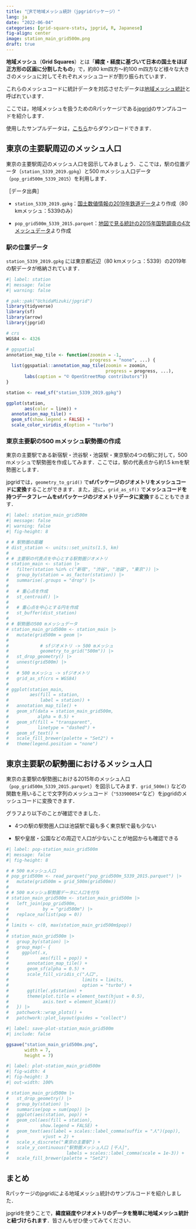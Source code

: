```yaml
---
title: "🗾Rで地域メッシュ統計（jpgridパッケージ）"
lang: ja
date: "2022-06-04"
categories: [grid-square-stats, jpgrid, R, Japanese]
fig-align: center
image: station_main_grid500m.png
draft: true
---
```


**地域メッシュ**（**Grid Squares**）とは「**緯度・経度に基づいて日本の国土をほぼ正方形の区画に分割したもの**」で，約80 km四方～約100 m四方など様々な大きさのメッシュに対してそれぞれメッシュコードが割り振られています．

これらのメッシュコードに統計データを対応させたデータは[地域メッシュ統計](https://www.stat.go.jp/data/mesh/index.html)と呼ばれています．

ここでは，地域メッシュを扱うためのRパッケージである[jpgrid](https://github.com/UchidaMizuki/jpgrid)のサンプルコードを紹介します．

使用したサンプルデータは，[こちら](https://github.com/UchidaMizuki/blog-grid-square-stats-in-r)からダウンロードできます．

## 東京の主要駅周辺のメッシュ人口

東京の主要駅周辺のメッシュ人口を図示してみましょう．ここでは，駅の位置データ（`station_5339_2019.gpkg`）と500 mメッシュ人口データ（`pop_grid500m_5339_2015`）を利用します．

［データ出典］

-   `station_5339_2019.gpkg`：[国土数値情報の2019年鉄道データ](https://nlftp.mlit.go.jp/ksj/gml/datalist/KsjTmplt-N02-v2_3.html)より作成（80 kmメッシュ：5339のみ）

-   `pop_grid500m_5339_2015.parquet`：[地図で見る統計の2015年国勢調査の4次メッシュデータ](https://www.e-stat.go.jp/gis/statmap-search?page=5&type=1&toukeiCode=00200521&toukeiYear=2015&aggregateUnit=H&serveyId=H002005112015&statsId=T000847)より作成

### 駅の位置データ

`station_5339_2019.gpkg` には東京都近辺（80 kmメッシュ：5339）の2019年の駅データが格納されています．

```r
#| label: station
#| message: false
#| warning: false

# pak::pak("UchidaMizuki/jpgrid")
library(tidyverse)
library(sf)
library(arrow)
library(jpgrid)

# crs
WGS84 <- 4326

# ggspatial
annotation_map_tile <- function(zoomin = -1, 
                                progress = "none", ...) {
  list(ggspatial::annotation_map_tile(zoomin = zoomin, 
                                      progress = progress, ...),
       labs(caption = "© OpenStreetMap contributors"))
}

station <- read_sf("station_5339_2019.gpkg")

ggplot(station,
       aes(color = line)) +
  annotation_map_tile() +
  geom_sf(show.legend = FALSE) +
  scale_color_viridis_d(option = "turbo")
```

### 東京主要駅の500 mメッシュ駅勢圏の作成

東京の主要駅である新宿駅・渋谷駅・池袋駅・東京駅の4つの駅に対して，500 mメッシュで駅勢圏を作成してみます．ここでは，駅の代表点から約1.5 kmを駅勢圏とします．

jpgridでは，`geometry_to_grid()` で**sfパッケージのジオメトリをメッシュコードに変換**することができます．また，逆に，`grid_as_sf()` で**メッシュコードを持つデータフレームをsfパッケージのジオメトリデータに変換**することもできます．

```r
#| label: station_main_grid500m
#| message: false
#| warning: false
#| fig-height: 8

# # 駅勢圏の距離
# dist_station <- units::set_units(1.5, km)
# 
# # 主要駅の代表点を中心とする駅勢圏ジオメトリ
# station_main <- station |>
#   filter(station %in% c("新宿", "渋谷", "池袋", "東京")) |>
#   group_by(station = as_factor(station)) |>
#   summarise(.groups = "drop") |>
#   
#   # 重心点を作成
#   st_centroid() |>
#   
#   # 重心点を中心とする円を作成
#   st_buffer(dist_station)
# 
# # 駅勢圏の500 mメッシュデータ
# station_main_grid500m <- station_main |>
#   mutate(grid500m = geom |>
#            
#            # sfジオメトリ -> 500 mメッシュ
#            geometry_to_grid("500m")) |>
#   st_drop_geometry() |>
#   unnest(grid500m) |>
#   
#   # 500 mメッシュ -> sfジオメトリ
#   grid_as_sf(crs = WGS84)
# 
# ggplot(station_main,
#        aes(fill = station,
#            label = station)) +
#   annotation_map_tile() +
#   geom_sf(data = station_main_grid500m,
#           alpha = 0.5) +
#   geom_sf(fill = "transparent",
#           linetype = "dashed") +
#   geom_sf_text() +
#   scale_fill_brewer(palette = "Set2") +
#   theme(legend.position = "none")
```

## 東京主要駅の駅勢圏におけるメッシュ人口

東京の主要駅の駅勢圏における2015年のメッシュ人口（`pop_grid500m_5339_2015.parquet`）を図示してみます．`grid_500m()` などの関数を用いることで文字列のメッシュコード（`"533900054"`など）をjpgridのメッシュコードに変換できます．

グラフより以下のことが確認できました．

-   4つの駅の駅勢圏人口は池袋駅で最も多く東京駅で最も少ない

-   駅や皇居・公園などの周辺で人口が少ないことが地図からも確認できる

```r
#| label: pop-station_main_grid500m
#| message: false
#| fig-height: 8

# # 500 mメッシュ人口
# pop_grid500m <- read_parquet("pop_grid500m_5339_2015.parquet") |> 
#   mutate(grid500m = grid_500m(grid500m))
# 
# # 500 mメッシュ駅勢圏データに人口を付与
# station_main_grid500m <- station_main_grid500m |> 
#   left_join(pop_grid500m,
#             by = "grid500m") |> 
#   replace_na(list(pop = 0))
# 
# limits <- c(0, max(station_main_grid500m$pop))
# 
# station_main_grid500m |> 
#   group_by(station) |> 
#   group_map(~ {
#     ggplot(.x,
#            aes(fill = pop)) +
#       annotation_map_tile() +
#       geom_sf(alpha = 0.5) +
#       scale_fill_viridis_c("人口",
#                            limits = limits,
#                            option = "turbo") +
#       ggtitle(.y$station) +
#       theme(plot.title = element_text(hjust = 0.5),
#             axis.text = element_blank())
#   }) |> 
#   patchwork::wrap_plots() +
#   patchwork::plot_layout(guides = "collect")
```

```r
#| label: save-plot-station_main_grid500m
#| include: false

ggsave("station_main_grid500m.png",
       width = 7,
       height = 7)
```

```r
#| label: plot-station_main_grid500m
#| fig-width: 4
#| fig-height: 3
#| out-width: 100%

# station_main_grid500m |> 
#   st_drop_geometry() |> 
#   group_by(station) |> 
#   summarise(pop = sum(pop)) |> 
#   ggplot(aes(station, pop)) +
#   geom_col(aes(fill = station),
#            show.legend = FALSE) +
#   geom_text(aes(label = scales::label_comma(suffix = "人")(pop)),
#             vjust = 2) +
#   scale_x_discrete("東京の主要駅") +
#   scale_y_continuous("駅勢圏メッシュ人口 [千人]",
#                      labels = scales::label_comma(scale = 1e-3)) +
#   scale_fill_brewer(palette = "Set2")
```

## まとめ

Rパッケージのjpgridによる地域メッシュ統計のサンプルコードを紹介しました．

jpgridを使うことで，**緯度経度やジオメトリのデータを簡単に地域メッシュ統計と紐づけられます**．皆さんもぜひ使ってみてください．
